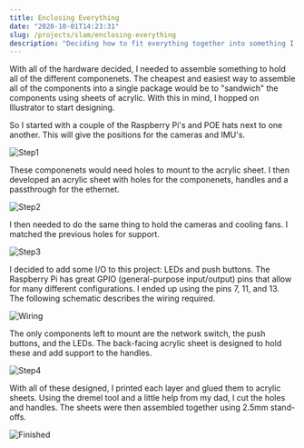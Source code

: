 ```yaml
---
title: Enclosing Everything
date: "2020-10-01T14:23:31"
slug: /projects/slam/enclosing-everything
description: "Deciding how to fit everything together into something I can cary."
---
```


With all of the hardware decided, I needed to assemble something to hold all of the different componenets. The cheapest and easiest way to assemble all of the components into a single package would be to "sandwich" the components using sheets of acrylic. With this in mind, I hopped on Illustrator to start designing.

So I started with a couple of the Raspberry Pi's and POE hats next to one another. This will give the positions for the cameras and IMU's.

![Step1](./EnclosingEverything_Step1.svg)

These componenets would need holes to mount to the acrylic sheet. I then developed an acrylic sheet with holes for the componenets, handles and a passthrough for the ethernet.

![Step2](./EnclosingEverything_Step2.svg)

I then needed to do the same thing to hold the cameras and cooling fans. I matched the previous holes for support.

![Step3](./EnclosingEverything_Step3.svg)

I decided to add some I/O to this project: LEDs and push buttons. The Raspberry Pi has great GPIO (general-purpose input/output) pins that allow for many different configurations. I ended up using the pins 7, 11, and 13. The following schematic describes the wiring required.

![Wiring](./EnclosingEverything_Wiring.svg)

The only components left to mount are the network switch, the push buttons, and the LEDs. The back-facing acrylic sheet is designed to hold these and add support to the handles.

![Step4](./EnclosingEverything_Step4.svg)

With all of these designed, I printed each layer and glued them to acrylic sheets. Using the dremel tool and a little help from my dad, I cut the holes and handles. The sheets were then assembled together using 2.5mm stand-offs.

![Finished](./EnclosingEverything_Finished.jpeg)